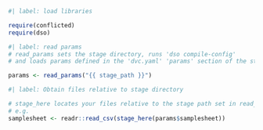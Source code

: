 ```r
#| label: load libraries

require(conflicted)
require(dso)
```

```r
#| label: read params
# read_params sets the stage directory, runs 'dso compile-config'
# and loads params defined in the 'dvc.yaml' 'params' section of the stage

params <- read_params("{{ stage_path }}")
```

```r
#| label: Obtain files relative to stage directory

# stage_here locates your files relative to the stage path set in read_params
# e.g.
samplesheet <- readr::read_csv(stage_here(params$samplesheet))
```
